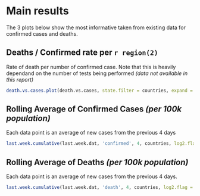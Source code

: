 # Main results {.tabset .tabset-fade .tabset-pills}

The 3 plots below show the most informative taken from existing data for confirmed cases and deaths.

## Deaths / Confirmed rate per `r region(2)`

Rate of death per number of confirmed case. Note that this is heavily dependand on the number of tests being performed *(data not available in this report)*

```r
death.vs.cases.plot(death.vs.cases, state.filter = countries, expand = FALSE)
```

## Rolling Average of Confirmed Cases *(per 100k population)*

Each data point is an average of new cases from the previous 4 days

```r
last.week.cumulative(last.week.dat, 'confirmed', 4, countries, log2.flag = FALSE, per.100k.flag = TRUE)
```

## Rolling Average of Deaths *(per 100k population)*

Each data point is an average of new cases from the previous 4 days.

```r
last.week.cumulative(last.week.dat, 'death', 4, countries, log2.flag = FALSE, per.100k.flag = TRUE)
```